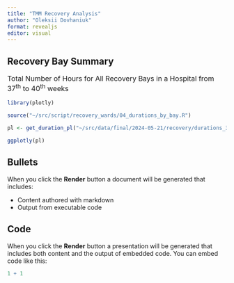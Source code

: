 ```yaml
---
title: "TMM Recovery Analysis"
author: "Oleksii Dovhaniuk"
format: revealjs
editor: visual
---
```


## Recovery Bay Summary

::: {style="font-size: 1rem;"}
Total Number of Hours for All Recovery Bays in a Hospital from 37^th^ to 40^th^ weeks
:::

```r
library(plotly)

source("~/src/script/recovery_wards/04_durations_by_bay.R")

pl <- get_duration_pl("~/src/data/final/2024-05-21/recovery/durations_37-40_v2_8.rds")

ggplotly(pl)
```

## Bullets

When you click the **Render** button a document will be generated that includes:

-   Content authored with markdown
-   Output from executable code

## Code

When you click the **Render** button a presentation will be generated that includes both content and the output of embedded code. You can embed code like this:

```r
1 + 1
```
